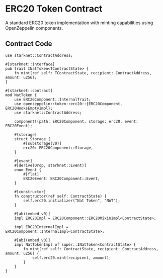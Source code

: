 # ERC20 Token Contract

A standard ERC20 token implementation with minting capabilities using OpenZeppelin components.

## Contract Code

```cairo
use starknet::ContractAddress;

#[starknet::interface]
pub trait INatToken<TContractState> {
    fn mint(ref self: TContractState, recipient: ContractAddress, amount: u256);
}

#[starknet::contract]
mod NatToken {
    use ERC20Component::InternalTrait;
    use openzeppelin::token::erc20::{ERC20Component, ERC20HooksEmptyImpl};
    use starknet::ContractAddress;

    component!(path: ERC20Component, storage: erc20, event: ERC20Event);

    #[storage]
    struct Storage {
        #[substorage(v0)]
        erc20: ERC20Component::Storage,
    }

    #[event]
    #[derive(Drop, starknet::Event)]
    enum Event {
        #[flat]
        ERC20Event: ERC20Component::Event,
    }

    #[constructor]
    fn constructor(ref self: ContractState) {
        self.erc20.initializer("Nat Token", "NAT");
    }

    #[abi(embed_v0)]
    impl ERC20Impl = ERC20Component::ERC20MixinImpl<ContractState>;

    impl ERC20InternalImpl = ERC20Component::InternalImpl<ContractState>;

    #[abi(embed_v0)]
    impl NatTokenImpl of super::INatToken<ContractState> {
        fn mint(ref self: ContractState, recipient: ContractAddress, amount: u256) {
            self.erc20.mint(recipient, amount);
        }
    }
}
